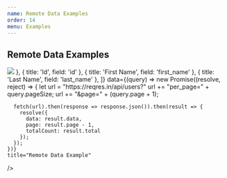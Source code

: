 ```yaml
---
name: Remote Data Examples
order: 14
menu: Examples
---
```



## Remote Data Examples

<Playground>
  <MaterialTable
    columns={[
      { title: 'Avatar', field: 'avatar', render: rowData => <img style={{ height: 36, borderRadius: '50%' }} src={rowData.avatar} /> },
      { title: 'Id', field: 'id' },
      { title: 'First Name', field: 'first_name' },
      { title: 'Last Name', field: 'last_name' },
    ]}
    data={(query) => new Promise((resolve, reject) => {
      let url = "https://reqres.in/api/users?"
      url += "per_page=" + query.pageSize;
      url += "&page=" + (query.page + 1);

      fetch(url).then(response => response.json()).then(result => {
        resolve({
          data: result.data,
          page: result.page - 1,
          totalCount: result.total
        });
      });
    })}
    title="Remote Data Example"
    
  />
</Playground>
